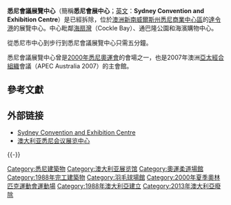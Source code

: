 {{noteTA
|T=zh-cn:悉尼会议展览中心; zh-tw:雪梨會議展覽中心; zh-hk:雪梨會議展覽中心;
|1=zh-cn:澳大利亚; zh-tw:澳洲; zh-hk:澳洲;
|2=zh-cn:新南威尔士; zh-tw:新南威爾斯; zh-hk:新南威爾斯;
|3=zh-cn:悉尼; zh-tw:雪梨; zh-hk:雪梨;
|4=zh-cn:中心商务区; zh-tw:中央商業區; zh-hk:商業中心區;
|5=zh-cn:亚太经合组织;zh-hk:亞太經合組織;zh-tw:亞太經合會;
}}
{{Infobox building
| name                = 悉尼會議展覽中心
| native_name         = 
| native_name_lang    = 
| former_names        = {{unbulleted list|Sydney Exhibition Centre|Sydney Convention Centre}}
| alternate_names     = 
| status              = 已拆卸
| image               = Sydney Convention and Exhibition Centre.jpg
| image_alt           = 
| image_size          = 350px
| caption             = 
| map_type            = 
| map_alt             = 
| map_caption         = 
| relief              = 
| altitude            = 
| building_type       = [[展覽館|展覽館]]
| architectural_style = [[现代主义建筑|现代主义建筑]]
| structural_system   = 
| cost                = {{AUD}}80 million
| ren_cost            = 
| client              = {{le|悉尼港濱海管理局|Sydney Harbour Foreshore Authority}}
| owner               = {{le|新南威爾士州政府|Government of New South Wales}}
| current_tenants     = 
| landlord            = 
| location            = 
| address             = [[達令港|達令港]]
| location_town       = [[新南威爾斯州|新南威爾斯州]][[悉尼|悉尼]]
| location_country    = [[澳大利亞|澳大利亞]]
| coordinates         = {{coord|33.87585|S|151.20015|E|format=dms|type:landmark_region:AU-NSW|display=title,inline}}
| groundbreaking_date = 
| start_date          = 
| completion_date     = 
| opened_date         = 1988年
| inauguration_date   = 
| renovation_date     =
| demolition_date     = 2013年<ref>{{cite news |url=http://www.smh.com.au/nsw/architect-lashes-out-at-stupid-demolition-20130115-2crm1.html#ixzz2uEXe8WmJ |title=Architect lashes out at 'stupid' demolition |work=[[The_Sydney_Morning_Herald|The Sydney Morning Herald]] |date=16 January 2013 |author=Hasham, Nicole |accessdate=2020-12-15 |archive-date=2017-02-07 |archive-url=https://web.archive.org/web/20170207121905/http://www.smh.com.au/nsw/architect-lashes-out-at-stupid-demolition-20130115-2crm1.html#ixzz2uEXe8WmJ |dead-url=no }}</ref>
| destruction_date    = 
| height              = 
| architectural       = 
| tip                 = 
| antenna_spire       = 
| roof                = 
| top_floor           = 
| observatory         = 
| other_dimensions    = 
| floor_count         = 3
| floor_area          = {{convert|35000|m2}}
| seating_type        = 
| seating_capacity    = 
| elevator_count      = 
| architect           = {{unbulleted list|{{le|菲利普·考克斯|Philip Cox}}|{{le|約翰·安德魯斯 (建築師)|John Andrews (architect)|約翰·安德魯斯}}}} 
| architecture_firm   = Philip Cox Richardson Taylor Partners
| structural_engineer = 
| services_engineer   = 
| civil_engineer      = 
| other_designers     = 
| quantity_surveyor   = 
| main_contractor     = [[禮頓建築|禮頓建築]]<ref>{{cite book|url=https://books.google.com/books?id=MTxGYgaNNPEC&pg=PA328|title=Cox Architects and Planners|first= Philip Sutton |last=Cox|page=224|publisher=Images Publishing|year=2008|isbn=978-1920744076}}</ref>
| awards              = 
| designations        = 
| ren_architect       = 
| ren_firm            = '''2013 Redevelopment:''' Architects: [[populous_(company)|Populous]] with Hassell, AEG Ogden, [[Lend_Lease_Group|Lend Lease]], Capella Capital and [[Spotless_(Australian_business)|Spotless]]
| ren_str_engineer    = 
| ren_serv_engineer   = 
| ren_civ_engineer    = 
| ren_oth_designers   = 
| ren_qty_surveyor    = 
| ren_awards          = 
| rooms               = 
| parking             = 
| website =  {{URL|http://www.darlingharbourlive.com.au}}
| embedded            = 
| references          = 
| highest_region      = 
| highest_reflabel    = 
| highest_prev        = 
| highest_start       = 
| highest_end         = 
| highest_next        = 
}}
'''悉尼會議展覽中心'''（簡稱'''悉尼會展中心'''；[[英文|英文]]：'''Sydney Convention and Exhibition Centre'''）是已經拆除，位於[[澳洲|澳洲]][[新南威爾斯州|新南威爾斯州]][[悉尼|悉尼]][[悉尼商業中心區|商業中心區]]的[[達令港|達令港]]的展覽中心。中心毗鄰[[海扇灣|海扇灣]]（Cockle Bay）、通巴隆公園和海濱購物中心。

從悉尼市中心到步行到悉尼會議展覽中心只需五分鐘。

悉尼會議展覽中心曾是[[2000年悉尼奧運會|2000年悉尼奧運會]]的會場之一，也是2007年澳洲[[亞太經合組織|亞太經合組織]]會議（APEC Australia 2007）的主會館。

== 參考文獻 ==
{{Reflist}}

== 外部链接 ==
* [http://www.scec.com.au Sydney Convention and Exhibition Centre] {{Wayback|url=http://www.scec.com.au/ |date=20180808051654 }}
* [https://web.archive.org/web/20081119062617/http://www.k120.com/m/2009/destination.html 澳大利亚悉尼会议展览中心]

{{-}}
{{悉尼地標}}

[[Category:悉尼建築物|Category:悉尼建築物]]
[[Category:澳大利亚展览馆|Category:澳大利亚展览馆]]
[[Category:奧運柔道場館|Category:奧運柔道場館]]
[[Category:1988年完工建築物|Category:1988年完工建築物]]
[[Category:羽毛球場館|Category:羽毛球場館]]
[[Category:2000年夏季奧林匹克運動會運動場|Category:2000年夏季奧林匹克運動會運動場]]
[[Category:1988年澳大利亞建立|Category:1988年澳大利亞建立]]
[[Category:2013年澳大利亞廢除|Category:2013年澳大利亞廢除]]